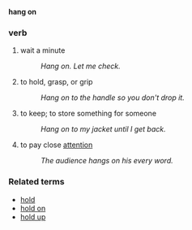 '''hang on'''
===verb===
# wait a minute
#: ''Hang on. Let me check.''
# to hold, grasp, or grip
#: ''Hang on to the handle so you don't drop it.''
# to keep; to store something for someone
#: ''Hang on to my jacket until I get back.''
# to pay close [[attention]]
#: ''The audience hangs on his every word.''

===Related terms===
*[[hold]]
*[[hold on]]
*[[hold up]]